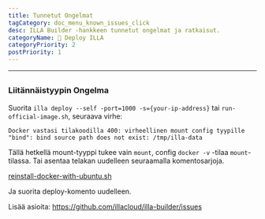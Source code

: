 ```yaml
---
title: Tunnetut Ongelmat
tagCategory: doc_menu_known_issues_click
desc: ILLA Builder -hankkeen tunnetut ongelmat ja ratkaisut.
categoryName: 👷 Deploy ILLA
categoryPriority: 2
postPriority: 1
---
```


* * *

## <h2 hidden>Tunnetut kysymykset</h2>

### Liitännäistyypin Ongelma

Suorita `illa deploy --self -port=1000 -s={your-ip-address}` tai `run-official-image.sh`, seuraava virhe:

`Docker vastasi tilakoodilla 400: virheellinen mount config tyypille "bind": bind source path does not exist: /tmp/illa-data`

Tällä hetkellä mount-tyyppi tukee vain `mount`, config `docker -v` -tilaa `mount`-tilassa. Tai asentaa telakan uudelleen seuraamalla komentosarjoja.

[reinstall-docker-with-ubuntu.sh](https://github.com/illacloud/deploy-illa-manually/blob/main/utils/reinstall-docker-with-ubuntu.sh)

Ja suorita deploy-komento uudelleen.

Lisää asioita: https://github.com/illacloud/illa-builder/issues
